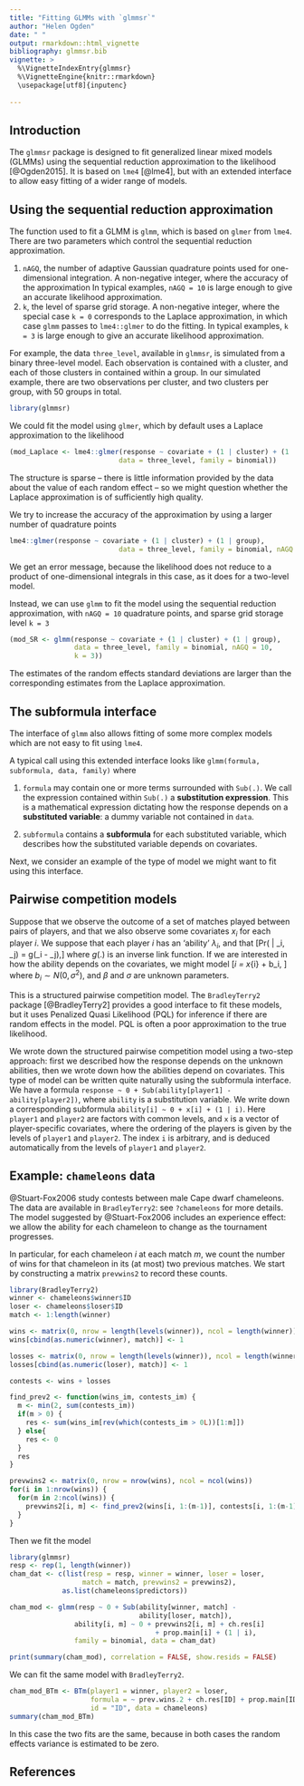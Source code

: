 ```yaml
---
title: "Fitting GLMMs with `glmmsr`"
author: "Helen Ogden"
date: " "
output: rmarkdown::html_vignette
bibliography: glmmsr.bib
vignette: >
  %\VignetteIndexEntry{glmmsr}
  %\VignetteEngine{knitr::rmarkdown}
  \usepackage[utf8]{inputenc}
  
---
```


## Introduction

The `glmmsr` package is designed to fit generalized linear mixed
models (GLMMs) using the sequential reduction approximation to the likelihood
[@Ogden2015]. It is based on `lme4` [@lme4], but with an extended interface
to allow easy fitting of a wider range of models. 

## Using the sequential reduction approximation
The function used to fit a GLMM is `glmm`, which is based on `glmer` from
`lme4`. There are two parameters which control the sequential reduction
approximation. 

 1. `nAGQ`, the number of adaptive Gaussian quadrature points
  used for one-dimensional integration. A non-negative integer,
  where the accuracy of the approximation 
  In typical examples, `nAGQ = 10` is large enough to
  give an accurate likelihood approximation.
 2. `k`, the level of sparse grid storage. A non-negative integer, where the 
  special case `k = 0` corresponds to the Laplace approximation, in
  which case `glmm` passes to `lme4::glmer` to do the fitting.
  In typical examples, `k = 3` is large enough to
  give an accurate likelihood approximation.

For example, the data `three_level`, available in
`glmmsr`, is simulated from a binary three-level model.
Each observation is contained with a cluster, and each of those clusters
in contained within a group. In our simulated example, 
there are two observations per cluster, and two clusters per group,
with $50$ groups in total.  

```r
library(glmmsr)
```
We could fit the model using `glmer`, which by default uses a Laplace
approximation to the likelihood
```r
(mod_Laplace <- lme4::glmer(response ~ covariate + (1 | cluster) + (1 | group),
                           data = three_level, family = binomial))
```

The structure is sparse -- there is little
information provided by the data about the value of each random effect --
so we might question whether the Laplace approximation is of
sufficiently high quality.

We try to increase the accuracy of the approximation by using a larger 
number of quadrature points
```r
lme4::glmer(response ~ covariate + (1 | cluster) + (1 | group),
                           data = three_level, family = binomial, nAGQ = 10)
```
We get an error message, because the likelihood does not reduce to a product
of one-dimensional integrals in this case, as it does for a two-level model.

Instead, we can use `glmm` to fit the model using the sequential reduction
approximation, with `nAGQ = 10` quadrature points, and sparse grid storage level `k = 3`
```r
(mod_SR <- glmm(response ~ covariate + (1 | cluster) + (1 | group),
                data = three_level, family = binomial, nAGQ = 10,
                k = 3))
```
The estimates of the random effects standard deviations
are larger than the corresponding estimates from the Laplace approximation.

## The subformula interface
The interface of `glmm` also allows fitting
of some more complex models which are not easy to fit using `lme4`.

A typical call using this extended interface looks like
`glmm(formula, subformula, data, family)`
where

1. `formula` may contain one or more terms surrounded with `Sub(.)`. We call the
expression contained within `Sub(.)` a **substitution expression**. This is a 
mathematical expression dictating how the response depends on a
**substituted variable**: a dummy variable not contained in `data`. 

2. `subformula` contains a **subformula** for each substituted variable, which
describes how the substituted variable depends on 
covariates.

Next, we consider an example of the type of model we might want to fit using 
this interface.

## Pairwise competition models
Suppose that we observe the outcome of a set of matches played between pairs of 
players, and that we also observe some covariates $x_{i}$ for each player $i$. 
We suppose that each player $i$ has an 'ability' $\lambda_i$, and that
\[Pr(\text{$i$ beats $j$} | \lambda_i, \lambda_j) = g(\lambda_i - \lambda_j),\]
where $g(.)$ is an inverse link function. If we are interested in how the 
ability depends on the covariates, we might model
\[\lambda_i = \beta x_{i} + b_i, \]
where $b_i \sim N(0, \sigma^2)$, and $\beta$ and $\sigma$ are unknown
parameters.

This is a structured pairwise competition model. The `BradleyTerry2` package 
[@BradleyTerry2]
provides a good interface to fit these models, but it uses Penalized Quasi 
Likelihood (PQL) for inference if there are random effects in the model. PQL
is often a poor approximation to the true likelihood. 

We wrote down the structured pairwise competition model using a two-step 
approach: first we described how the response depends on the unknown 
abilities, then we wrote down how the abilities depend on covariates. This type 
of model can be written quite naturally using the subformula interface. We have 
a formula
`response ~ 0 + Sub(ability[player1] - ability[player2])`, 
where `ability` is a substitution variable. We write
down a corresponding subformula
`ability[i] ~ 0 + x[i] + (1 | i)`.
Here `player1` and `player2` are factors with common levels, and `x`
is a vector of player-specific covariates, where the ordering of the players is
given by the levels of `player1` and `player2`. The index `i` is arbitrary, and 
is deduced automatically from the levels of `player1` and `player2`.

## Example: `chameleons` data

@Stuart-Fox2006 study contests between male Cape dwarf chameleons.
The data are available in `BradleyTerry2`: see `?chameleons` for
more details. The model suggested by 
@Stuart-Fox2006 includes an experience effect: we allow
the ability for each chameleon to change as the tournament progresses.

In particular, for each chameleon $i$ at each match $m$, we count the 
number of wins for that chameleon in its (at most) two previous matches. 
We start by constructing a matrix `prevwins2` to record these counts.
```r
library(BradleyTerry2)
winner <- chameleons$winner$ID
loser <- chameleons$loser$ID
match <- 1:length(winner)

wins <- matrix(0, nrow = length(levels(winner)), ncol = length(winner))
wins[cbind(as.numeric(winner), match)] <- 1

losses <- matrix(0, nrow = length(levels(winner)), ncol = length(winner))
losses[cbind(as.numeric(loser), match)] <- 1

contests <- wins + losses

find_prev2 <- function(wins_im, contests_im) {
  m <- min(2, sum(contests_im))
  if(m > 0) {
    res <- sum(wins_im[rev(which(contests_im > 0L))[1:m]])
  } else{
    res <- 0
  }
  res
}

prevwins2 <- matrix(0, nrow = nrow(wins), ncol = ncol(wins))
for(i in 1:nrow(wins)) {
  for(m in 2:ncol(wins)) {
    prevwins2[i, m] <- find_prev2(wins[i, 1:(m-1)], contests[i, 1:(m-1)])
  }
}
```

Then we fit the model
```r
library(glmmsr)
resp <- rep(1, length(winner))
cham_dat <- c(list(resp = resp, winner = winner, loser = loser, 
                  match = match, prevwins2 = prevwins2), 
             as.list(chameleons$predictors))

cham_mod <- glmm(resp ~ 0 + Sub(ability[winner, match] -
                                ability[loser, match]),
                ability[i, m] ~ 0 + prevwins2[i, m] + ch.res[i] 
                                    + prop.main[i] + (1 | i),
                family = binomial, data = cham_dat)

print(summary(cham_mod), correlation = FALSE, show.resids = FALSE)
```
We can fit the same model with `BradleyTerry2`.

```r
cham_mod_BTm <- BTm(player1 = winner, player2 = loser,
                    formula = ~ prev.wins.2 + ch.res[ID] + prop.main[ID] + (1|ID),
                    id = "ID", data = chameleons)
summary(cham_mod_BTm)
```
In this case the two fits are the same, because in both
cases the random effects variance is estimated to be zero.

## References
